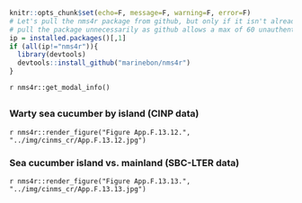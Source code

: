 ```r
knitr::opts_chunk$set(echo=F, message=F, warning=F, error=F)
# Let's pull the nms4r package from github, but only if it isn't already installed. We don't want to
# pull the package unnecessarily as github allows a max of 60 unauthenticated requests per hour.
ip = installed.packages()[,1]
if (all(ip!="nms4r")){
  library(devtools)
  devtools::install_github("marinebon/nms4r")
}
```

`r nms4r::get_modal_info()`

## {.tabset}

### Warty sea cucumber by island (CINP data)

`r nms4r::render_figure("Figure App.F.13.12.", "../img/cinms_cr/App.F.13.12.jpg")`

### Sea cucumber island vs. mainland (SBC-LTER data)

`r nms4r::render_figure("Figure App.F.13.13.", "../img/cinms_cr/App.F.13.13.jpg")`